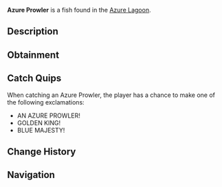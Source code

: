 {{FishInfobox
|image          = Azure Prowler.png
|rarity         = Legendary
|sea            = Second Sea
|location       = [[Azure Lagoon]]
|sublocation    = 
|sources        = Fishing Rod
|radar_location = 
|prog_speed     = -65
|xp             = 905
|weather        = Clear
|time           = Night
|season         = Autumn
|bait           = Mist Worms
|base_weight    = 240
|base_value     = 1750
|weight_range   = 144
|base_chance    = 32
|base_resil     = 6
}}
'''Azure Prowler''' is a {{Rarity|Legendary}} fish found in the [[Azure Lagoon]].

== Description ==
{{Description|A blue fish with golden fins, prowling the lagoon with regal grace.|Bestiary Entry}}

== Obtainment ==
{{Description|It hunts under the clear dusk’s glow.|Bestiary Hint}}
{{Fish Availability|
Azure Lagoon
|top_rods      = 
Krampus's Rod\135460.09\194793;
Magma Rod\126835.8\197039.97;
Frostfire Rod\126511.36\138439.94;
Free Spirit Rod\126185.55\243464.5;
Steady Rod\117329.09\128391.88;
Firefly Rod\83037.18\237410.12;
Adventurer's Rod\59069.83\218886.65;
Fungal Rod\55058.49\205655.18;
Egg Rod\96762.58\199635.93;
Buddy Bond Rod\58303.33\142560.64;
Verdant Shear Rod\91257.89\188278.92;
Blazebringer Rod\90299.69\182991.05;
Trident Rod\85752.58\169097.3;
Seraphic Rod\64857.17\133810.2;
Ethereal Prism Rod\64183.21\131972.7;
No-Life Rod\62806.62\134360.04;
Challenger's Rod\60284.75\128429.17;
Rod Of The Forgotten Fang\59049.12\122302.52;
Rod Of The Exalted One\57966.05\118155.68;
Rod Of The Depths\55776.61\116904;
Depthseeker Rod\54894.77\121039.88;
Volcanic Rod\53566.56\116059.91;
Avalanche Rod\53256.53\117637.94;
Zeus Rod\52848.51\114504.15
|recommended   = Free Spirit Rod
}}

== Catch Quips ==
When catching an Azure Prowler, the player has a chance to make one of the following exclamations:
* AN AZURE PROWLER!
* GOLDEN KING!
* BLUE MAJESTY!

== Change History ==
{{Change History|{{subst:Current Version}}}}

== Navigation ==
{{Fish Navbox|Azure Lagoon}}